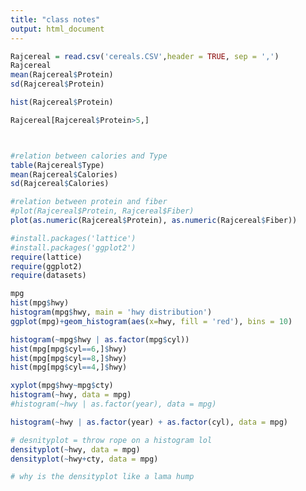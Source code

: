```yaml
---
title: "class notes"
output: html_document
---
```


```r
Rajcereal = read.csv('cereals.CSV',header = TRUE, sep = ',')
Rajcereal
mean(Rajcereal$Protein)
sd(Rajcereal$Protein)

hist(Rajcereal$Protein)

Rajcereal[Rajcereal$Protein>5,]




```

```r
#relation between calories and Type
table(Rajcereal$Type)
mean(Rajcereal$Calories)
sd(Rajcereal$Calories)

#relation between protein and fiber
#plot(Rajcereal$Protein, Rajcereal$Fiber)
plot(as.numeric(Rajcereal$Protein), as.numeric(Rajcereal$Fiber))

```

```r
#install.packages('lattice')
#install.packages('ggplot2')
require(lattice)
require(ggplot2)
require(datasets)

```

```r
mpg
hist(mpg$hwy)
histogram(mpg$hwy, main = 'hwy distribution')
ggplot(mpg)+geom_histogram(aes(x=hwy, fill = 'red'), bins = 10)
```

```r
histogram(~mpg$hwy | as.factor(mpg$cyl))
hist(mpg[mpg$cyl==6,]$hwy)
hist(mpg[mpg$cyl==8,]$hwy)
hist(mpg[mpg$cyl==4,]$hwy)

```

```r
xyplot(mpg$hwy~mpg$cty)
histogram(~hwy, data = mpg)
#histogram(~hwy | as.factor(year), data = mpg)
```

```r
histogram(~hwy | as.factor(year) + as.factor(cyl), data = mpg)
```

```r
# desnityplot = throw rope on a histogram lol
densityplot(~hwy, data = mpg)
densityplot(~hwy+cty, data = mpg)

# why is the densityplot like a lama hump
```

